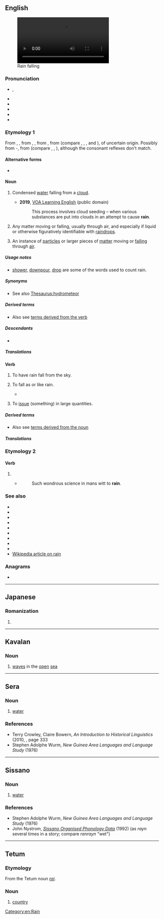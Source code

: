 {{also|Rain|ràin|räin}}
==English==
[[File:Averse de pluie.webm|thumb|right|Rain falling]]

===Pronunciation===
* {{enPR|rān}}, {{IPA|en|/ɹeɪn/}}
* {{audio|en|en-us-rain.ogg|Audio (US)}}
* {{audio|en|En-uk-rain.ogg|Audio (UK)}}
* {{audio|en|LL-Q1860 (eng)-Back ache-rain.wav|Audio}}
* {{rhymes|en|eɪn|s=1}}
* {{homophones|en|reign|rein}}

===Etymology 1===
From {{inh|en|enm|reyn}}, {{m|enm|rein}}, from {{inh|en|ang|rēn}}, {{m|ang|reġn||rain}}, from {{inh|en|gmw-pro|*regn}}, from {{inh|en|gem-pro|*regną||rain}} (compare {{cog|fy|rein}}, {{cog|nl|regen}}, {{cog|de|Regen}}, {{cog|da|-}} and {{cog|no|regn}}), of uncertain origin. Possibly from {{w|pre-Germanic}} {{m|ine-pro|*Hréǵ-no}}-, from {{inh|en|ine-pro|*Hreǵ-||to flow}} (compare {{cog|la|rigō||wet, soak}}, {{cog|lt|rõki||drizzling rain}}, {{cog|sq|rrjedh||to flow, drip}}), although the consonant reflexes don't match.

====Alternative forms====
* {{alter|en|rayne|raygne||obsolete}}

====Noun====
{{en-noun|-|s}}

# Condensed [[water]] falling from a [[cloud]].
#: {{ux|en|We've been having a lot of '''rain''' lately.}}
#: {{ux|en|The '''rains''' came late that year.}}
#* '''2019''', [https://web.archive.org/web/20190311070055/https://learningenglish.voanews.com/a/south-korea-proposes-rain-project-with-china-to-cut-pollution/4819207.html VOA Learning English] (public domain)
#*: This process involves cloud seeding – when various substances are put into clouds in an attempt to cause '''rain'''.
#*:: {{audio|en|This process involves cloud seeding – when various substances are put into clouds in an attempt to cause rain.ogg|Audio (US)}}
# {{lb|en|figuratively}} Any matter moving or falling, usually through air, and especially if liquid or otherwise figuratively identifiable with [[raindrop]]s.
# {{lb|en|figuratively}} An instance of [[particle]]s or larger pieces of [[matter]] moving or [[fall]]ing through [[air]].
#: {{ux|en|'A '''rain''' of mortar fire fell on our trenches.}}

=====Usage notes=====
* [[shower]], [[downpour]], [[drop]] are some of the words used to count rain.

=====Synonyms=====
* See also [[Thesaurus:hydrometeor]]

=====Derived terms=====
<span id="NounDT"><!--Terms derived from the NOUN--></span>
* Also see [[#VerbDT|terms derived from the verb]]
{{der4|en
|rainband
|rain barrel
|rainbird
|rain bomb
|rainboot
|rainbow
|[[rain check]], [[raincheck]], [[rain cheque]]
|rain cloud
|rain collar
|rain crow
|raincoat
|rain dance
|rain day
|rain delay
|raindrop
|rainfall
|rainforest
|rain frog
|rain garden
|rain gauge
|rain hat
|rainish
|rainjacket
|rain lamp
|rainmaker
|rain man
|rain or shine
|rainproof
|rain-slickened
|rain shadow
|[[rainsoaked]], [[rain-soaked]]
|rain tree
|rainwash
|rainwater
|rainwear
|rainy
}}

=====Descendants=====
* {{desc|srn|alen}}

=====Translations=====
{{see translation subpage|Noun}}

====Verb====
{{en-verb}}

# {{lb|en|impersonal}} To have rain fall from the sky.
#: {{ux|en|Judging by the black cloud, it will '''rain''' later today.}}
# {{lb|en|intransitive}} To fall as or like rain.
#: {{ux|en|It will '''rain''' fire and brimstone at the end of days.}}
#* {{RQ:Shakespeare Twelfth Night|V|i|passage=The rain it '''raineth''' every day.}}
#: {{ux|en|Tears '''rained''' from her eyes.}}
#: {{ux|en|Leaves '''rained''' from the tree.}}
#: {{ux|en|Bombs '''rained''' from the sky.}}
# {{lb|en|transitive}} To [[issue]] (something) in large quantities.
#: {{ux|en|The boxer '''rained''' punches on his opponent's head.}}

=====Derived terms=====
<!--Terms derived from the VERB-->
* Also see [[#NounDT|terms derived from the noun]] <span id="VerbDT"></span>
{{der4|en
|berain
|it never rains but it pours
|[[rain cats and dogs]], [[rain dogs and cats]]
|rain down
|rain fire and brimstone
|rain off <!--be cancelled because of rain-->
|rain pitchforks
}}

=====Translations=====
{{see translation subpage|Verb}}

===Etymology 2===

====Verb====
{{en-verb}}

# {{obsolete form of|en|reign}}
#* {{RQ:Spenser Faerie Queene|1|5}}
#*: Such wondrous science in mans witt to '''rain'''.

===See also===
* {{l|en|drizzle}}
* {{l|en|hail}}
* {{l|en|mizzle}}
* {{l|en|precipitation}}
* {{l|en|serein}}
* {{l|en|shower}}
* {{l|en|sleet}}
* {{l|en|snow}}
* {{l|en|storm}}
* [[w:Rain|Wikipedia article on rain]]

===Anagrams===
* {{anagrams|en|a=ainr|ARIN|Arin|Iran|Irân|Irān|NIRA|Nair|RNAi|Rani|Rian|Rina|arni|rani}}

[[Category:en:Rain]]
{{topics|en|Atmospheric phenomena}}

----

==Japanese==

===Romanization===
{{ja-romaji}}

# {{ja-romanization of|ライン}}

----

==Kavalan==

===Noun===
{{head|ckv|noun}}

# [[wave]]s in the [[open]] [[sea]]

----

==Sera==

===Noun===
{{head|sry|noun}}

# [[water]]

===References===
* Terry Crowley, Claire Bowern, ''An Introduction to Historical Linguistics'' (2010, {{ISBN|0195365542}}, page 333
* Stephen Adolphe Wurm, ''New Guinea Area Languages and Language Study'' (1976)

----

==Sissano==

===Noun===
{{head|sso|noun}}

# [[water]]

===References===
* Stephen Adolphe Wurm, ''New Guinea Area Languages and Language Study'' (1976)
* John Nystrom, ''[https://web.archive.org/web/20151012195346/http://www-01.sil.org/pacific/png/pubs/928474542264/Sissano.pdf Sissano Organised Phonology Data]'' (1992) (as ''rayn'' several times in a story; compare ''ranrayn'' "wet")

----

==Tetum==

===Etymology===
From the Tetum noun ''[[rai]]''.

===Noun===
{{head|tet|noun}}

# [[country]]